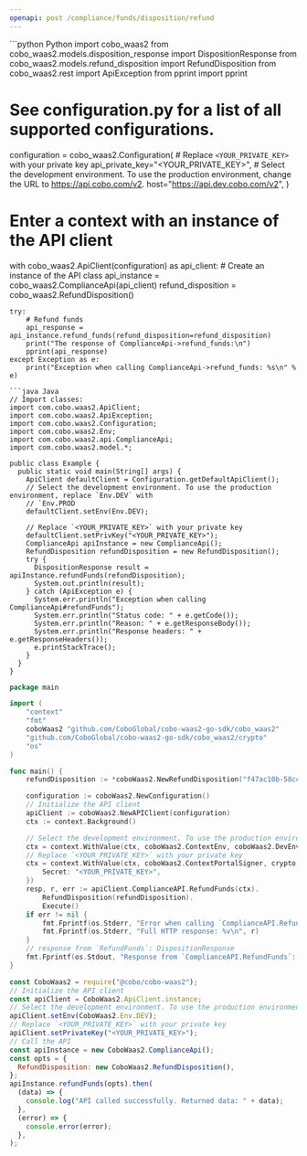 ```yaml
---
openapi: post /compliance/funds/disposition/refund
---
```


<RequestExample>
```python Python
import cobo_waas2
from cobo_waas2.models.disposition_response import DispositionResponse
from cobo_waas2.models.refund_disposition import RefundDisposition
from cobo_waas2.rest import ApiException
from pprint import pprint

# See configuration.py for a list of all supported configurations.
configuration = cobo_waas2.Configuration(
    # Replace `<YOUR_PRIVATE_KEY>` with your private key
    api_private_key="<YOUR_PRIVATE_KEY>",
    # Select the development environment. To use the production environment, change the URL to https://api.cobo.com/v2.
    host="https://api.dev.cobo.com/v2",
)
# Enter a context with an instance of the API client
with cobo_waas2.ApiClient(configuration) as api_client:
    # Create an instance of the API class
    api_instance = cobo_waas2.ComplianceApi(api_client)
    refund_disposition = cobo_waas2.RefundDisposition()

    try:
        # Refund funds
        api_response = api_instance.refund_funds(refund_disposition=refund_disposition)
        print("The response of ComplianceApi->refund_funds:\n")
        pprint(api_response)
    except Exception as e:
        print("Exception when calling ComplianceApi->refund_funds: %s\n" % e)

```
```java Java
// Import classes:
import com.cobo.waas2.ApiClient;
import com.cobo.waas2.ApiException;
import com.cobo.waas2.Configuration;
import com.cobo.waas2.Env;
import com.cobo.waas2.api.ComplianceApi;
import com.cobo.waas2.model.*;

public class Example {
  public static void main(String[] args) {
    ApiClient defaultClient = Configuration.getDefaultApiClient();
    // Select the development environment. To use the production environment, replace `Env.DEV` with
    // `Env.PROD
    defaultClient.setEnv(Env.DEV);

    // Replace `<YOUR_PRIVATE_KEY>` with your private key
    defaultClient.setPrivKey("<YOUR_PRIVATE_KEY>");
    ComplianceApi apiInstance = new ComplianceApi();
    RefundDisposition refundDisposition = new RefundDisposition();
    try {
      DispositionResponse result = apiInstance.refundFunds(refundDisposition);
      System.out.println(result);
    } catch (ApiException e) {
      System.err.println("Exception when calling ComplianceApi#refundFunds");
      System.err.println("Status code: " + e.getCode());
      System.err.println("Reason: " + e.getResponseBody());
      System.err.println("Response headers: " + e.getResponseHeaders());
      e.printStackTrace();
    }
  }
}

```
```go Go
package main

import (
	"context"
	"fmt"
	coboWaas2 "github.com/CoboGlobal/cobo-waas2-go-sdk/cobo_waas2"
	"github.com/CoboGlobal/cobo-waas2-go-sdk/cobo_waas2/crypto"
	"os"
)

func main() {
	refundDisposition := *coboWaas2.NewRefundDisposition("f47ac10b-58cc-4372-a567-0e02b2c3d479", "0x742d35Cc6634C0532925a3b844Bc9e7595f0bEb7", "1.5")

	configuration := coboWaas2.NewConfiguration()
	// Initialize the API client
	apiClient := coboWaas2.NewAPIClient(configuration)
	ctx := context.Background()

	// Select the development environment. To use the production environment, replace coboWaas2.DevEnv with coboWaas2.ProdEnv
	ctx = context.WithValue(ctx, coboWaas2.ContextEnv, coboWaas2.DevEnv)
	// Replace `<YOUR_PRIVATE_KEY>` with your private key
	ctx = context.WithValue(ctx, coboWaas2.ContextPortalSigner, crypto.Ed25519Signer{
		Secret: "<YOUR_PRIVATE_KEY>",
	})
	resp, r, err := apiClient.ComplianceAPI.RefundFunds(ctx).
		RefundDisposition(refundDisposition).
		Execute()
	if err != nil {
		fmt.Fprintf(os.Stderr, "Error when calling `ComplianceAPI.RefundFunds``: %v\n", err)
		fmt.Fprintf(os.Stderr, "Full HTTP response: %v\n", r)
	}
	// response from `RefundFunds`: DispositionResponse
	fmt.Fprintf(os.Stdout, "Response from `ComplianceAPI.RefundFunds`: %v\n", resp)
}

```
```javascript JavaScript
const CoboWaas2 = require("@cobo/cobo-waas2");
// Initialize the API client
const apiClient = CoboWaas2.ApiClient.instance;
// Select the development environment. To use the production environment, replace `Env.DEV` with `Env.PROD`
apiClient.setEnv(CoboWaas2.Env.DEV);
// Replace `<YOUR_PRIVATE_KEY>` with your private key
apiClient.setPrivateKey("<YOUR_PRIVATE_KEY>");
// Call the API
const apiInstance = new CoboWaas2.ComplianceApi();
const opts = {
  RefundDisposition: new CoboWaas2.RefundDisposition(),
};
apiInstance.refundFunds(opts).then(
  (data) => {
    console.log("API called successfully. Returned data: " + data);
  },
  (error) => {
    console.error(error);
  },
);

```
</RequestExample>